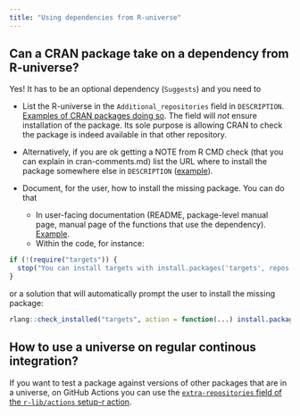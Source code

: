 ```yaml
---
title: "Using dependencies from R-universe"
---
```


## Can a CRAN package take on a dependency from R-universe?

Yes! It has to be an optional dependency (`Suggests`) and you need to

- List the R-universe in the `Additional_repositories` field in `DESCRIPTION`. [Examples of CRAN packages doing so](https://github.com/search?q=org%3Acran+path%3ADESCRIPTION+additional_repositories%3A+r-universe.dev&type=code). The field will *not* ensure installation of the package. Its sole purpose is allowing CRAN to check the package is indeed available in that other repository.

- Alternatively, if you are ok getting a NOTE from R CMD check (that you can explain in cran-comments.md) list the URL where to install the package somewhere else in `DESCRIPTION` ([example](https://github.com/cran/prioritizr/blob/0738fe58f55c812a3023e81398d4294487a8c497/DESCRIPTION#L21)).

- Document, for the user, how to install the missing package. You can do that 
    - In user-facing documentation (README, package-level manual page, manual page of the functions that use the dependency). [Example](https://github.com/ropensci/usaboundaries?tab=readme-ov-file#installation).
    - Within the code, for instance:
    
```r
if (!(require("targets")) {
  stop("You can install targets with install.packages('targets', repos = c('https://ropensci.r-universe.dev', 'https://cloud.r-project.org'))")
}

```

or a solution that will automatically prompt the user to install the missing package:
    
```r
rlang::check_installed("targets", action = function(...) install.packages('targets', repos = c('https://ropensci.r-universe.dev', 'https://cloud.r-project.org')))
```

## How to use a universe on regular continous integration?

If you want to test a package against versions of other packages that are in a universe, on GitHub Actions you can use the [`extra-repositories` field of the `r-lib/actions` setup-r action](https://github.com/r-lib/actions/tree/v2-branch/setup-r#inputs).
